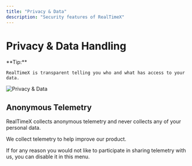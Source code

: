 ```yaml
---
title: "Privacy & Data"
description: "Security features of RealTimeX"
---
```



# Privacy & Data Handling

<Callout type="info" emoji="️💡">
  **Tip:**

    RealTimeX is transparent telling you who and what has access to your data.

</Callout>

<Image
  src="/images/features/privacy-and-data-handling/privacy-and-data.png"
  height={1080}
  width={1920}
  quality={100}
  alt="Privacy & Data"
/>

## Anonymous Telemetry

RealTimeX collects anonymous telemetry and never collects any of your personal data.

We collect telemetry to help improve our product.

If for any reason you would not like to participate in sharing telemetry with us, you can disable it in this menu.
